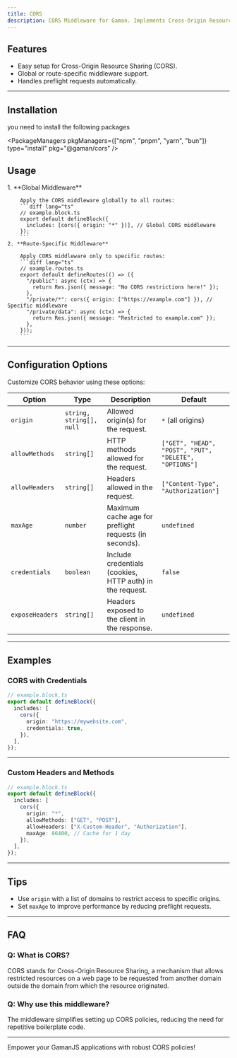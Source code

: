 ```yaml
---
title: CORS
description: CORS Middleware for Gaman. Implements Cross-Origin Resource Sharing (CORS) with customizable options.
---
```


## Features

- Easy setup for Cross-Origin Resource Sharing (CORS).
- Global or route-specific middleware support.
- Handles preflight requests automatically.

---

## Installation

you need to install the following packages


<PackageManagers
  pkgManagers={["npm", "pnpm", "yarn", "bun"]}
  type="install"
  pkg="@gaman/cors"
/>

## Usage


<Steps>
    1. **Global Middleware**

        Apply the CORS middleware globally to all routes:
        ```diff lang="ts"
        // example.block.ts
        export default defineBlock({
          includes: [cors({ origin: "*" })], // Global CORS middleware
        });
        ```
    2. **Route-Specific Middleware**

        Apply CORS middleware only to specific routes:
        ```diff lang="ts"
        // example.routes.ts
        export default defineRoutes(() => ({
          "/public": async (ctx) => {
            return Res.json({ message: "No CORS restrictions here!" });
          },
          "/private/*": cors({ origin: ["https://example.com"] }), // Specific middleware
          "/private/data": async (ctx) => {
            return Res.json({ message: "Restricted to example.com" });
          },
        }));
        ```
</Steps>


---

## Configuration Options

Customize CORS behavior using these options:

| Option          | Type                     | Description                                              | Default                                               |
| --------------- | ------------------------ | -------------------------------------------------------- | ----------------------------------------------------- |
| `origin`        | `string, string[], null` | Allowed origin(s) for the request.                       | `*` (all origins)                                     |
| `allowMethods`  | `string[]`               | HTTP methods allowed for the request.                    | `["GET", "HEAD", "POST", "PUT", "DELETE", "OPTIONS"]` |
| `allowHeaders`  | `string[]`               | Headers allowed in the request.                          | `["Content-Type", "Authorization"]`                   |
| `maxAge`        | `number`                 | Maximum cache age for preflight requests (in seconds).   | `undefined`                                           |
| `credentials`   | `boolean`                | Include credentials (cookies, HTTP auth) in the request. | `false`                                               |
| `exposeHeaders` | `string[]`               | Headers exposed to the client in the response.           | `undefined`                                           |

---

## Examples

### **CORS with Credentials**

```ts
// example.block.ts
export default defineBlock({
  includes: [
    cors({
      origin: "https://mywebsite.com",
      credentials: true,
    }),
  ],
});
```

---

### **Custom Headers and Methods**

```ts
// example.block.ts
export default defineBlock({
  includes: [
    cors({
      origin: "*",
      allowMethods: ["GET", "POST"],
      allowHeaders: ["X-Custom-Header", "Authorization"],
      maxAge: 86400, // Cache for 1 day
    }),
  ],
});
```

---

## Tips

- Use `origin` with a list of domains to restrict access to specific origins.
- Set `maxAge` to improve performance by reducing preflight requests.

---

## FAQ

### **Q: What is CORS?**

CORS stands for Cross-Origin Resource Sharing, a mechanism that allows restricted resources on a web page to be requested from another domain outside the domain from which the resource originated.

### **Q: Why use this middleware?**

The middleware simplifies setting up CORS policies, reducing the need for repetitive boilerplate code.

---

Empower your GamanJS applications with robust CORS policies!
